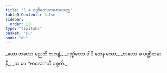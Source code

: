 ```yaml
---
title: "5.4 ဂဏ္ဌိဘေဒကစောရဝတ္ထု"
tableOfContents: false
sidebar:
  order: 10
type: "tipitaka"
basket: "su"
book: "dh"
---
```



<DynamicBreadcrumb />

<Division number="63" book="dh">

<Paragraph number="68" type="verses" book="dh">
_ယော ဗာလော မညတိ ဗာလျံ,_  
_ပဏ္ဍိတော ဝါပိ တေန သော;_  
_ဗာလော စ ပဏ္ဍိတမာနီ,_  
_သ ဝေ “ဗာလော”တိ ဝုစ္စတိ._
</Paragraph>
</Division>